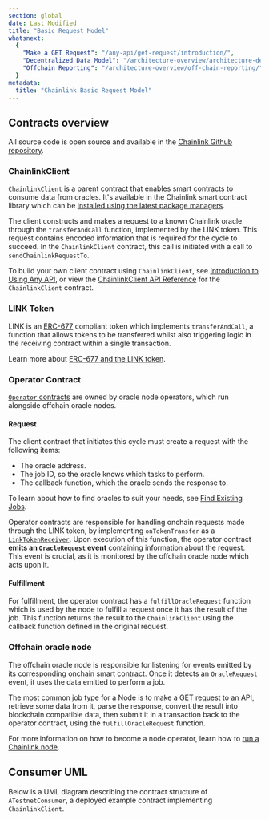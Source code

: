 ```yaml
---
section: global
date: Last Modified
title: "Basic Request Model"
whatsnext:
  {
    "Make a GET Request": "/any-api/get-request/introduction/",
    "Decentralized Data Model": "/architecture-overview/architecture-decentralized-model/",
    "Offchain Reporting": "/architecture-overview/off-chain-reporting/",
  }
metadata:
  title: "Chainlink Basic Request Model"
---
```



## Contracts overview

All source code is open source and available in the [Chainlink Github repository](https://github.com/smartcontractkit/chainlink).

<ClickToZoom src="/files/881ade6-Simple_Architecture_Diagram_1_V1.png" />

### ChainlinkClient

[`ChainlinkClient`](https://github.com/smartcontractkit/chainlink/blob/contracts-v1.3.0/contracts/src/v0.8/operatorforwarder/ChainlinkClient.sol) is a parent contract that enables smart contracts to consume data from oracles. It's available in the Chainlink smart contract library which can be [installed using the latest package managers](/resources/create-a-chainlinked-project).

The client constructs and makes a request to a known Chainlink oracle through the `transferAndCall` function, implemented by the LINK token. This request contains encoded information that is required for the cycle to succeed. In the `ChainlinkClient` contract, this call is initiated with a call to `sendChainlinkRequestTo`.

To build your own client contract using `ChainlinkClient`, see [Introduction to Using Any API](/any-api/introduction), or view the [ChainlinkClient API Reference](/any-api/api-reference) for the `ChainlinkClient` contract.

### LINK Token

LINK is an [ERC-677](https://github.com/ethereum/EIPs/issues/677) compliant token which implements `transferAndCall`, a function that allows tokens to be transferred whilst also triggering logic in the receiving contract within a single transaction.

Learn more about [ERC-677 and the LINK token](/resources/link-token-contracts).

### Operator Contract

[`Operator` contracts](https://github.com/smartcontractkit/chainlink/blob/contracts-v1.3.0/contracts/src/v0.8/operatorforwarder/Operator.sol) are owned by oracle node operators, which run alongside offchain oracle nodes.

#### Request

The client contract that initiates this cycle must create a request with the following items:

- The oracle address.
- The job ID, so the oracle knows which tasks to perform.
- The callback function, which the oracle sends the response to.

To learn about how to find oracles to suit your needs, see [Find Existing Jobs](/any-api/find-oracle).

Operator contracts are responsible for handling onchain requests made through the LINK token, by implementing `onTokenTransfer` as a <a href="https://github.com/smartcontractkit/chainlink/blob/contracts-v1.3.0/contracts/src/v0.8/operatorforwarder/LinkTokenReceiver.sol">`LinkTokenReceiver`</a>. Upon execution of this function, the operator contract **emits an `OracleRequest` event** containing information about the request. This event is crucial, as it is monitored by the offchain oracle node which acts upon it.

#### Fulfillment

For fulfillment, the operator contract has a `fulfillOracleRequest` function which is used by the node to fulfill a request once it has the result of the job. This function returns the result to the `ChainlinkClient` using the callback function defined in the original request.

### Offchain oracle node

The offchain oracle node is responsible for listening for events emitted by its corresponding onchain smart contract. Once it detects an `OracleRequest` event, it uses the data emitted to perform a job.

The most common job type for a Node is to make a GET request to an API, retrieve some data from it, parse the response, convert the result into blockchain compatible data, then submit it in a transaction back to the operator contract, using the `fulfillOracleRequest` function.

For more information on how to become a node operator, learn how to [run a Chainlink node](/chainlink-nodes/v1/running-a-chainlink-node).

## Consumer UML

Below is a UML diagram describing the contract structure of `ATestnetConsumer`, a deployed example contract implementing `ChainlinkClient`.

<ClickToZoom src="/files/8ac3fc1-69a048b-Consumer_UML.svg" />

